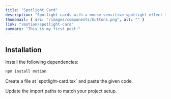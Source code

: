 ```yaml
---
title: "Spotlight Card"
description: "Spotlight cards with a mouse-sensitive spotlight effect that highlights the border of the div or section as you move your cursor"
thumbnail: { src: "/images/components/buttons.png", alt: "" }
link: "/motion/spotlight-card"
summary: "This is my first post!"
---
```



## Installation

<Steps>
<Step>
Install the following dependencies:
</Step>

```bash
npm install motion
```

<Step>
Create a file at `spotlight-card.tsx` and paste the given code.
</Step>


<Step>Update the import paths to match your project setup.</Step>

</Steps>
